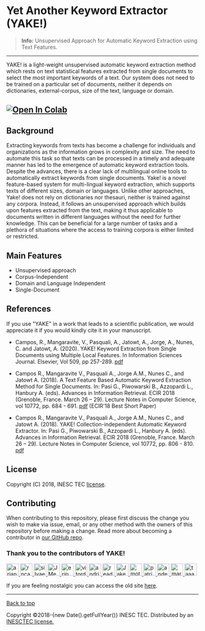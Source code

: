 # Yet Another Keyword Extractor (YAKE!)
> **Info:** Unsupervised Approach for Automatic Keyword Extraction using Text Features.
---
YAKE! is a light-weight unsupervised automatic keyword extraction method which rests on text statistical features extracted from single documents to select the most important keywords of a text. Our system does not need to be trained on a particular set of documents, neither it depends on dictionaries, external-corpus, size of the text, language or domain.

[![Open In Colab](https://colab.research.google.com/assets/colab-badge.svg)](https://colab.research.google.com/github/tiagolv/yakerf/blob/gh-pages/1YAKE.ipynb)
---
## Background

Extracting keywords from texts has become a challenge for individuals and organizations as the information grows in complexity and size. The need to automate this task so that texts can be processed in a timely and adequate manner has led to the emergence of automatic keyword extraction tools. Despite the advances, there is a clear lack of multilingual online tools to automatically extract keywords from single documents. Yake! is a novel feature-based system for multi-lingual keyword extraction, which supports texts of different sizes, domain or languages. Unlike other approaches, Yake! does not rely on dictionaries nor thesauri, neither is trained against any corpora. Instead, it follows an unsupervised approach which builds upon features extracted from the text, making it thus applicable to documents written in different languages without the need for further knowledge. This can be beneficial for a large number of tasks and a plethora of situations where the access to training corpora is either limited or restricted.

## Main Features

- Unsupervised approach
- Corpus-Independent
- Domain and Language Independent
- Single-Document

## References

If you use "YAKE" in a work that leads to a scientific publication, we would appreciate it if you would kindly cite it in your manuscript.

- Campos, R., Mangaravite, V., Pasquali, A., Jatowt, A., Jorge, A., Nunes, C. and Jatowt, A. (2020). YAKE! Keyword Extraction from Single Documents using Multiple Local Features. In Information Sciences Journal. Elsevier, Vol 509, pp 257-289. [pdf](https://doi.org/10.1016/j.ins.2019.09.013)

- Campos R., Mangaravite V., Pasquali A., Jorge A.M., Nunes C., and Jatowt A. (2018). A Text Feature Based Automatic Keyword Extraction Method for Single Documents. In: Pasi G., Piwowarski B., Azzopardi L., Hanbury A. (eds). Advances in Information Retrieval. ECIR 2018 (Grenoble, France. March 26 – 29). Lecture Notes in Computer Science, vol 10772, pp. 684 - 691. [pdf](https://link.springer.com/chapter/10.1007/978-3-319-76941-7_63) (ECIR'18 Best Short Paper)

- Campos R., Mangaravite V., Pasquali A., Jorge A.M., Nunes C., and Jatowt A. (2018). YAKE! Collection-independent Automatic Keyword Extractor. In: Pasi G., Piwowarski B., Azzopardi L., Hanbury A. (eds). Advances in Information Retrieval. ECIR 2018 (Grenoble, France. March 26 – 29). Lecture Notes in Computer Science, vol 10772, pp. 806 - 810. [pdf](https://link.springer.com/chapter/10.1007/978-3-319-76941-7_80)

## License

Copyright (C) 2018, INESC TEC [license](https://github.com/LIAAD/yake/blob/master/LICENSE).

## Contributing

When contributing to this repository, please first discuss the change you wish to make via issue, email, or any other method with the owners of this repository before making a change. Read more about becoming a contributor in [our GitHub repo](https://github.com/LIAAD/yake/blob/master/CONTRIBUTING.rst).

### Thank you to the contributors of YAKE!

<div className="flex flex-wrap gap-2 mt-4">
  <a href="https://github.com/arianpasquali">
    <img src="https://avatars.githubusercontent.com/u/200721?v=4" width="32" height="32" alt="arianpasquali" className="rounded-full"/>
  </a>
  <a href="https://github.com/rncampos">
    <img src="https://avatars.githubusercontent.com/u/18448734?v=4" width="32" height="32" alt="rncampos" className="rounded-full"/>
  </a>
  <a href="https://github.com/silvae86">
    <img src="https://avatars.githubusercontent.com/u/2529555?v=4" width="32" height="32" alt="silvae86" className="rounded-full"/>
  </a>
  <a href="https://github.com/JMendes1995">
    <img src="https://avatars.githubusercontent.com/u/35015528?v=4" width="32" height="32" alt="JMendes1995" className="rounded-full"/>
  </a>
  <a href="https://github.com/erip">
    <img src="https://avatars.githubusercontent.com/u/2348806?v=4" width="32" height="32" alt="erip" className="rounded-full"/>
  </a>
  <a href="https://github.com/vitordouzi">
    <img src="https://avatars.githubusercontent.com/u/8739745?v=4" width="32" height="32" alt="vitordouzi" className="rounded-full"/>
  </a>
  <a href="https://github.com/andriyor">
    <img src="https://avatars.githubusercontent.com/u/11459840?v=4" width="32" height="32" alt="andriyor" className="rounded-full"/>
  </a>
  <a href="https://github.com/readie-nf">
    <img src="https://avatars.githubusercontent.com/u/79837348?v=4" width="32" height="32" alt="readie-nf" className="rounded-full"/>
  </a>
  <a href="https://github.com/JakeCowton">
    <img src="https://avatars.githubusercontent.com/u/4622202?v=4" width="32" height="32" alt="JakeCowton" className="rounded-full"/>
  </a>
  <a href="https://github.com/moty66">
    <img src="https://avatars.githubusercontent.com/u/1133667?v=4" width="32" height="32" alt="moty66" className="rounded-full"/>
  </a>
  <a href="https://github.com/patrickjae">
    <img src="https://avatars.githubusercontent.com/u/767904?v=4" width="32" height="32" alt="patrickjae" className="rounded-full"/>
  </a>
  <a href="https://github.com/andefined">
    <img src="https://avatars.githubusercontent.com/u/313718?v=4" width="32" height="32" alt="andefined" className="rounded-full"/>
  </a>
  <a href="https://github.com/martijnbroekman">
    <img src="https://avatars.githubusercontent.com/u/24715585?v=4" width="32" height="32" alt="martijnbroekman" className="rounded-full"/>
  </a>
  <a href="https://github.com/taaahaaa">
    <img src="https://avatars.githubusercontent.com/u/30396527?v=4" width="32" height="32" alt="taaahaaa" className="rounded-full"/>
  </a>
</div>

If you are feeling nostalgic you can access the old site [here](http://yake.inesctec.pt/).

---

<div className="mt-12">
  <p>
    <a href="#top" className="no-underline text-sm font-medium">Back to top</a>
  </p>
  <p className="text-sm text-gray-500">
    Copyright &copy;2018-{new Date().getFullYear()} INESC TEC. Distributed by an <a href="https://github.com/LIAAD/yake/tree/master/LICENSE">INESCTEC license.</a>
  </p>
</div>